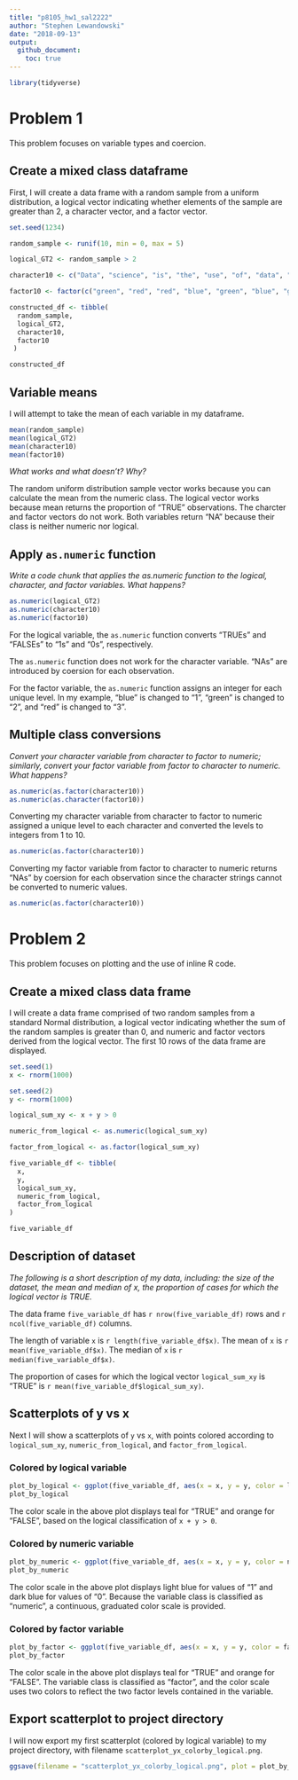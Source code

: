 ```yaml
---
title: "p8105_hw1_sal2222"
author: "Stephen Lewandowski"
date: "2018-09-13"
output: 
  github_document:
    toc: true
---
```


```r
library(tidyverse)
```

# Problem 1

This problem focuses on variable types and coercion.

## Create a mixed class dataframe

First, I will create a data frame with a random sample from a uniform distribution, a logical vector indicating whether elements of the sample are greater than 2, a character vector, and a factor vector.

```r
set.seed(1234)

random_sample <- runif(10, min = 0, max = 5)

logical_GT2 <- random_sample > 2

character10 <- c("Data", "science", "is", "the", "use", "of", "data", "to", "formulate", "and")

factor10 <- factor(c("green", "red", "red", "blue", "green", "blue", "green", "red", "red", "blue"))

constructed_df <- tibble(
  random_sample,
  logical_GT2,
  character10, 
  factor10
 )

constructed_df

```

## Variable means
I will attempt to take the mean of each variable in my dataframe. 

```r

mean(random_sample)
mean(logical_GT2)
mean(character10)
mean(factor10)

```

*What works and what doesn’t? Why?*

The random uniform distribution sample vector works because you can calculate the mean from the numeric class. The logical vector works because mean returns the proportion of "TRUE" observations. The charcter and factor vectors do not work. Both variables return "NA" because their class is neither numeric nor logical.

## Apply `as.numeric` function
*Write a code chunk that applies the as.numeric function to the logical, character, and factor variables. What happens?*

```r

as.numeric(logical_GT2)
as.numeric(character10)
as.numeric(factor10)

```

For the logical variable, the `as.numeric` function converts "TRUEs" and "FALSEs" to "1s" and "0s", respectively.

The `as.numeric` function does not work for the character variable. "NAs" are introduced by coersion for each observation.

For the factor variable, the `as.numeric` function assigns an integer for each unique level.  In my example, "blue" is changed to "1", "green" is changed to "2", and "red" is changed to "3".


## Multiple class conversions
*Convert your character variable from character to factor to numeric; similarly, convert your factor variable from factor to character to numeric. What happens?*

```r

as.numeric(as.factor(character10))
as.numeric(as.character(factor10))

```

Converting my character variable from character to factor to numeric assigned a unique level to each character and converted the levels to integers from 1 to 10.

```r

as.numeric(as.factor(character10))

```

Converting my factor variable from factor to character to numeric returns "NAs" by coersion for each observation since the character strings cannot be converted to numeric values. 

```r

as.numeric(as.factor(character10))

```

# Problem 2

This problem focuses on plotting and the use of inline R code.

## Create a mixed class data frame

I will create a data frame comprised of two random samples from a standard Normal distribution, a logical vector indicating whether the sum of the random samples is greater than 0, and numeric and factor vectors derived from the logical vector. The first 10 rows of the data frame are displayed.

```r
set.seed(1)
x <- rnorm(1000)

set.seed(2)
y <- rnorm(1000)

logical_sum_xy <- x + y > 0

numeric_from_logical <- as.numeric(logical_sum_xy)

factor_from_logical <- as.factor(logical_sum_xy)

five_variable_df <- tibble(
  x,
  y,
  logical_sum_xy,
  numeric_from_logical,
  factor_from_logical
)

five_variable_df

```

## Description of dataset 

*The following is a short description of my data, including:  the size of the dataset, the mean and median of x, the proportion of cases for which the logical vector is TRUE.*

The data frame `five_variable_df` has `r nrow(five_variable_df)` rows and `r ncol(five_variable_df)` columns.

The length of variable `x` is `r length(five_variable_df$x)`. The mean of `x` is `r mean(five_variable_df$x)`. The median of `x` is `r median(five_variable_df$x)`.    

The proportion of cases for which the logical vector `logical_sum_xy` is "TRUE" is `r mean(five_variable_df$logical_sum_xy)`. 



## Scatterplots of y vs x



Next I will show a scatterplots of `y` vs `x`, with points colored according to `logical_sum_xy`, `numeric_from_logical`, and `factor_from_logical`. 

### Colored by logical variable
```r

plot_by_logical <- ggplot(five_variable_df, aes(x = x, y = y, color = logical_sum_xy)) + geom_point()
plot_by_logical
```

The color scale in the above plot displays teal for "TRUE" and orange for "FALSE", based on the logical classification of `x + y > 0`. 

### Colored by numeric variable

```r

plot_by_numeric <- ggplot(five_variable_df, aes(x = x, y = y, color = numeric_from_logical)) + geom_point()
plot_by_numeric

```

The color scale in the above plot displays light blue for values of "1" and dark blue for values of "0". Because the variable class is classified as "numeric", a continuous, graduated color scale is provided. 

### Colored by factor variable

```r

plot_by_factor <- ggplot(five_variable_df, aes(x = x, y = y, color = factor_from_logical)) + geom_point()
plot_by_factor

```

The color scale in the above plot displays teal for "TRUE" and orange for "FALSE". The variable class is classified as "factor",  and the color scale uses two colors to reflect the two factor levels contained in the variable.



## Export scatterplot to project directory

I will now export my first scatterplot (colored by logical variable) to my project directory, with filename `scatterplot_yx_colorby_logical.png`.

```r

ggsave(filename = "scatterplot_yx_colorby_logical.png", plot = plot_by_logical)

```




